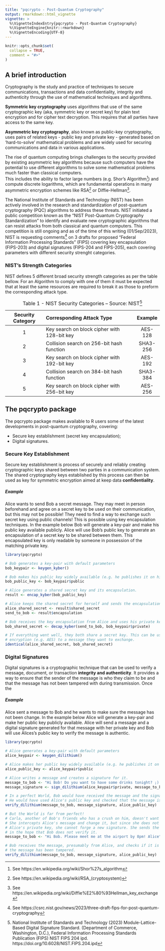 ```yaml
---
title: "pqcrypto - Post-Quantum Cryptography"
output: rmarkdown::html_vignette
vignette: >
  %\VignetteIndexEntry{pqcrypto - Post-Quantum Cryptography}
  %\VignetteEngine{knitr::rmarkdown}
  %\VignetteEncoding{UTF-8}
---
```


```r
knitr::opts_chunk$set(
  collapse = TRUE,
  comment = "#>"
)
```

## A brief introduction

Cryptography is the study and practice of techniques to secure communications, transactions and data confidentiality, integrity and authenticity through the use of mathematical techniques and algorithms.

**Symmetric key cryptography** uses algorithms that use of the same cryptographic key (aka, symmetric key or secret key) for plain text encryption and for cipher text decryption. This requires that all parties have access to the same key.

**Asymmetric key cryptography**, also known as public-key cryptography, uses pairs of related keys - public key and private key - generated based on 'hard-to-solve' mathematical problems and are widely used for securing communications and data in various applications.

The rise of quantum computing brings challenges to the security provided by existing asymmetric key algorithms because such computers have the potential to use different algorithms to solve some mathematical problems much faster than classical computers.\
This includes the ability to factor large numbers (e.g. Shor's Algorithm^[ See https://en.wikipedia.org/wiki/Shor%27s_algorithm]) and compute discrete logarithms, which are fundamental operations in many asymmetric encryption schemes like RSA^[See https://en.wikipedia.org/wiki/RSA_(cryptosystem)] or Diffie-Hellman^[See https://en.wikipedia.org/wiki/Diffie%E2%80%93Hellman_key_exchange].

The National Institute of Standards and Technology (NIST) has been actively involved in the research and standardization of post-quantum cryptography (PQC) algorithms to address these threats. NIST initiated a public competition known as the "NIST Post-Quantum Cryptography Standardization" to identify and evaluate new cryptographic algorithms that can resist attacks from both classical and quantum computers. This competition is still ongoing and as of the time of this writing (01/Sep/2023), NIST is requesting comments^[See https://csrc.nist.gov/news/2023/three-draft-fips-for-post-quantum-cryptography] on 3 drafts for proposed "Federal Information Processing Standards" (FIPS) covering key encapsulation (FIPS-203) and digital signatures (FIPS-204 and FIPS-205), each covering parameters with different security strenght categories.


### NIST's Strength Categories

NIST defines 5 different broad security strength categories as per the table bellow. For an Algorithm to comply with one of them it must be expected that at least the same resources are required to break it as those to preform the corresponding attack type.

| Security Category | Corresponding Attack Type                   | Example  |
|:-----------------:|:--------------------------------------------|:--------:|
|         1         | Key search on block cipher with 128-bit key | AES-128  |
|         2         | Collision search on 256-bit hash function   | SHA3-256 |
|         3         | Key search on block cipher with 192-bit key | AES-192  |
|         4         | Collision search on 384-bit hash function   | SHA3-384 |
|         5         | Key search on block cipher with 256-bit key | AES-256  |
: Table 1 - NIST Security Categories  --  Source: NIST^[National Institute of Standards and Technology (2023) Module-Lattice-Based Digital Signature Standard. (Department of Commerce, Washington, D.C.), Federal Information Processing Standards Publication (FIPS) NIST FIPS 204 ipd. https://doi.org/10.6028/NIST.FIPS.204.ipd]


## The pqcrypto package

The pqcrypto package makes available to R users some of the latest developments in post-quantum cryptography, covering:

-   Secure key establishment (secret key encapsulation);
-   Digital signatures.


### Secure Key Establishment

Secure key establishment is process of securely and reliably creating cryptographic keys shared between two parties in a communication system. The shared cryptography keys established by this process can then be used as key for symmetric encryption aimed at keep data __confidentiality__.

##### Example
Alice wants to send Bob a secret message. They may meet in person beforehand and agree on a secret key to be used on their communication, but this may not be possible! They need to find a way to exchange such secret key using public channels! This is possible using key encapsulation techniques. In the example below Bob will generate a key-pair and make his public key available publicly. Alice will use Bob's public key to generate an encapsulation of a secret key to be shared between them. This encapsulated key is only readable by someone in possession of the matching private key.

```r
library(pqcrypto)

# Bob generates a key-pair with default parameters
bob_keypair <- keygen_kyber()

# Bob makes his public key widely available (e.g. he publishes it on his webpage or blog)
bob_public_key <- bob_keypair$public

# Alice generates a shared secret key and its encapsulation.
result <- encap_kyber(bob_public_key)

# Alice keeps the shared secret for herself and sends the encapsulation to Bob.
alice_shared_secret <- result$shared_secret
send_to_bob <- result$encapsulation

# Bob receives the key encapsulation from Alice and uses his private key to get the shared secret.
bob_shared_secret <- decap_kyber(send_to_bob, bob_keypair$private)

# If everything went well, they both share a secret key. This can be used to apply symmetric 
# encryption (e.g. AES) to a message they want to exchange. 
identical(alice_shared_secret, bob_shared_secret)

```


### Digital Signatures
Digital signatures is a cryptographic technique that can be used to verify a message, document, or transaction __integrity and authenticity__. It provides a way to ensure that the sender of the message is who they claim to be and that the message has not been tampered with during transmission. 
Once the 

##### Example

Alice sent a message to Bob and he wants to make sure the message has not been change. In the example below Alice will generate a key-pair and make her public key publicly available. Alice will send a message and a digital signature generated for that message with her private key and Bob will use Alices's public key to verify the message is authentic.

```r
library(pqcrypto)

# Alice generates a key-pair with default parameters
alice_keypair <- keygen_dilithium()

# Alice makes her public key widely available (e.g. he publishes it on her webpage or blog)
alice_public_key <- alice_keypair$public

# Alice writes a message and creates a signature for it.
message_to_bob <- "Hi Bob! Do you want to have some drinks tonight? ;) Alice <3"
message_signature <- sign_dilithium(alice_keypair$private, message_to_bob)

# In a perfect World, Bob would have received the message and the signature from Alice.
# He would have used Alice's public key and checked that the message is authentic. Cheers!
verify_dilithium(message_to_bob, message_signature, alice_public_key)

# But the World is far from perfect!
# Carla, another of Bob's friends who has a crush on him, doesn't want the couple to meet.
# She intercepts Alice's message and change it, but since she does not have access to
# Alice's private key, she cannot forge a new signature. She sends the new message anyway
# in the hope that Bob does not verify it.
message_to_bob <- "Hi Bob. Please meet me at the airport by 8pm! Alice"

# Bob receives the message, presumably from Alice, and checks if it is authentic, to discover
# the message has been tampered.
verify_dilithium(message_to_bob, message_signature, alice_public_key)

```

